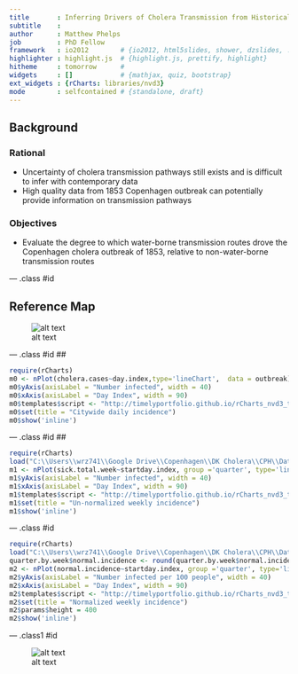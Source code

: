 ```yaml
---
title       : Inferring Drivers of Cholera Transmission from Historical Data
subtitle    : 
author      : Matthew Phelps
job         : PhD Fellow
framework   : io2012        # {io2012, html5slides, shower, dzslides, ...}
highlighter : highlight.js  # {highlight.js, prettify, highlight}
hitheme     : tomorrow      # 
widgets     : []            # {mathjax, quiz, bootstrap}
ext_widgets : {rCharts: libraries/nvd3}
mode        : selfcontained # {standalone, draft}
---
```


## Background

### Rational
- Uncertainty of cholera transmission pathways still exists and is difficult to infer with contemporary data
- High quality data from 1853 Copenhagen outbreak can potentially provide information on transmission pathways

### Objectives
- Evaluate the degree to which water-borne transmission routes drove the Copenhagen cholera outbreak of 1853, relative to non-water-borne transmission routes


--- .class #id 

## Reference Map

![alt text](https://raw.githubusercontent.com/matthew-phelps/Presentations/master/CPH%20reference%20map.jpg)


--- .class #id
## 
```r
require(rCharts)
m0 <- nPlot(cholera.cases~day.index,type='lineChart',  data = outbreak)
m0$yAxis(axisLabel = "Number infected", width = 40)
m0$xAxis(axisLabel = "Day Index", width = 90)
m0$templates$script <- "http://timelyportfolio.github.io/rCharts_nvd3_templates/chartWithTitle.html"
m0$set(title = "Citywide daily incidence")
m0$show('inline')
```

--- .class #id
## 
```r
require(rCharts)
load("C:\\Users\\wrz741\\Google Drive\\Copenhagen\\DK Cholera\\CPH\\Data\\Rdata\\incident_cases_per_week.Rd")
m1 <- nPlot(sick.total.week~startday.index, group ='quarter', type='lineChart',  data = quarter)
m1$yAxis(axisLabel = "Number infected", width = 40)
m1$xAxis(axisLabel = "Day Index", width = 90)
m1$templates$script <- "http://timelyportfolio.github.io/rCharts_nvd3_templates/chartWithTitle.html"
m1$set(title = "Un-normalized weekly incidence")
m1$show('inline')
```

--- .class #id

```r
require(rCharts)
load("C:\\Users\\wrz741\\Google Drive\\Copenhagen\\DK Cholera\\CPH\\Data\\Rdata\\incident_cases_per_week.Rd")
quarter.by.week$normal.incidence <- round(quarter.by.week$normal.incidence, digits = 1)
m2 <- nPlot(normal.incidence~startday.index, group ='quarter', type='lineChart',  data = quarter.by.week)
m2$yAxis(axisLabel = "Number infected per 100 people", width = 40)
m2$xAxis(axisLabel = "Day Index", width = 90)
m2$templates$script <- "http://timelyportfolio.github.io/rCharts_nvd3_templates/chartWithTitle.html"
m2$set(title = "Normalized weekly incidence")
m2$params$height = 400
m2$show('inline')

```


--- .class1 #id




![alt text](https://raw.githubusercontent.com/matthew-phelps/Presentations/master/cph_map_contour.png)


